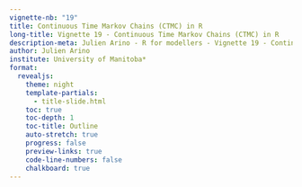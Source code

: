 ---
vignette-nb: "19"
title: Continuous Time Markov Chains (CTMC) in R
long-title: Vignette 19 - Continuous Time Markov Chains (CTMC) in R
description-meta: Julien Arino - R for modellers - Vignette 19 - Continuous Time Markov Chains (CTMC) in R
author: Julien Arino
institute: University of Manitoba*
format: 
  revealjs:
    theme: night    
    template-partials:
      - title-slide.html
    toc: true
    toc-depth: 1
    toc-title: Outline
    auto-stretch: true
    progress: false
    preview-links: true
    code-line-numbers: false
    chalkboard: true
---

